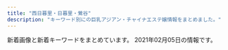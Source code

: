 ```yaml
---
title: "西日暮里・日暮里・鶯谷"
description: "キーワード別にの巨乳アジアン・チャイナエステ嬢情報をまとめました。"
---
```


新着画像と新着キーワードをまとめています。
2021年02月05日の情報です。

<DmmAffiliateIns />
<KeywordTable
  shops={
    [
    {
        "img_links": [
            "https://www.sofia-est.com/img/girl/main/s89_1.jpg",
            "https://www.sofia-est.com/img/material/gm1_rollout.png",
            "https://www.sofia-est.com/img/material/top_pickup.png",
            "https://www.sofia-est.com/img/girl/list/s92_list.jpg",
            "https://www.sofia-est.com/img/material/courseoption_rev1.png",
            "https://www.sofia-est.com/img/material/page5_subt2.png",
            "https://www.sofia-est.com/img/material/mob_youtube.png",
            "https://www.sofia-est.com/img/girl/thumb/s81_5.jpg",
            "https://www.sofia-est.com/img/material/mob_t2.jpg",
            "https://www.sofia-est.com/img/material/course_tanta1.png",
            "https://www.sofia-est.com/img/material/gm4_rollout.png",
            "https://www.sofia-est.com/img/material/photo3.jpg",
            "https://www.sofia-est.com/img/material/top_news.png",
            "https://www.sofia-est.com/img/material/page2_subt1.png",
            "https://www.sofia-est.com/img/material/page5_subt1.png",
            "https://www.sofia-est.com/img/material/top_camp.png",
            "https://www.sofia-est.com/img/material/page6_subt1.png",
            "https://www.sofia-est.com/img/girl/main/s81_1.jpg",
            "https://www.sofia-est.com/img/girl/pickup/pickup20180411052859.jpg",
            "https://www.sofia-est.com/img/girl/main/s99_1.jpg",
            "https://www.sofia-est.com/img/material/photo2.jpg",
            "https://www.sofia-est.com/img/girl/thumb/s56_2.jpg",
            "https://www.sofia-est.com/img/girl/pickup/pickup20191220093623.jpg",
            "https://www.sofia-est.com/img/material/photo1.jpg",
            "https://www.sofia-est.com/img/material/movieicon.png",
            "https://www.sofia-est.com/img/material/page6_subt3.png",
            "https://www.sofia-est.com/img/girl/list/s94_list.jpg",
            "https://www.sofia-est.com/img/material/photo8.jpg",
            "https://www.sofia-est.com/img/girl/thumb/s85_2.jpg",
            "https://www.sofia-est.com/img/material/movie_right_yaji.png",
            "https://www.sofia-est.com/img/material/page4_subt2.png",
            "https://www.sofia-est.com/img/girl/thumb/s97_2.jpg",
            "https://www.sofia-est.com/img/girl/thumb/s94_2.jpg",
            "https://www.sofia-est.com/img/material/gm2_rollout.png",
            "https://www.sofia-est.com/img/material/page6_subt2.png",
            "https://www.sofia-est.com/img/girl/thumb/s99_2.jpg",
            "https://www.sofia-est.com/img/material/movie20141210.jpg",
            "https://www.sofia-est.com/img/material/top_infomation.png",
            "https://www.sofia-est.com/img/material/phototxt.jpg",
            "https://www.sofia-est.com/img/girl/mobilepickup/mobilepickup20200302124127.jpg",
            "https://www.sofia-est.com/img/girl/thumb/s84_2.jpg",
            "https://www.sofia-est.com/img/material/mob_t4.jpg",
            "https://www.sofia-est.com/img/material/photo5.jpg",
            "https://www.sofia-est.com/img/girl/pickup/pickup20200111122329.jpg",
            "https://www.sofia-est.com/img/girl/thumb/s99_1.jpg",
            "https://www.sofia-est.com/img/material/sd_rt_btn.png",
            "https://www.sofia-est.com/img/material/noimg_thumb.jpg",
            "https://www.sofia-est.com/img/material/iph.png",
            "https://www.sofia-est.com/img/material/yakusoku.png",
            "https://www.sofia-est.com/img/girl/thumb/s84_1.jpg",
            "https://www.sofia-est.com/img/material/page3_subt1.png",
            "https://www.sofia-est.com/img/material/pagetop_rollout.png",
            "https://www.sofia-est.com/img/material/page7_subt1.png",
            "https://www.sofia-est.com/img/material/noimg_b.jpg",
            "https://www.sofia-est.com/img/girl/main/s92_1.jpg",
            "https://www.sofia-est.com/img/girl/thumb/s57_3.jpg",
            "https://www.sofia-est.com/img/girl/thumb/s81_4.jpg",
            "https://www.sofia-est.com/img/banner/koko_120x60.png",
            "https://www.sofia-est.com/img/material/mob_m3_rev1.jpg",
            "https://www.sofia-est.com/img/material/gm3_rollout.png",
            "https://www.sofia-est.com/img/girl/thumb/s57_1.jpg",
            "https://www.sofia-est.com/img/girl/list/s99_list.jpg",
            "https://www.sofia-est.com/img/material/noimg_m.jpg",
            "https://www.sofia-est.com/img/material/page3_1_subt2.png",
            "https://www.sofia-est.com/img/material/mob_m2_rev1.jpg",
            "https://www.sofia-est.com/img/material/top_twitter.png",
            "https://www.sofia-est.com/img/girl/thumb/s81_1.jpg",
            "https://www.sofia-est.com/img/girl/pickup/pickup20190509222453.jpg",
            "https://www.sofia-est.com/img/girl/list/s81_list.jpg",
            "https://www.sofia-est.com/img/girl/thumb/s56_1.jpg",
            "https://www.sofia-est.com/img/girl/list/s85_list.jpg",
            "https://www.sofia-est.com/img/girl/thumb/s85_3.jpg",
            "https://www.sofia-est.com/img/material/gm6_rollout.png",
            "https://www.sofia-est.com/img/material/page8_subt2.png",
            "https://www.sofia-est.com/img/material/page3_1_subt1.png",
            "https://www.sofia-est.com/img/material/top_newface.png",
            "https://www.sofia-est.com/img/material/photo7.jpg",
            "https://www.sofia-est.com/img/material/gm5_rollout.png",
            "https://www.sofia-est.com/img/girl/list/s56_list.jpg",
            "https://www.sofia-est.com/img/material/mob_t1.jpg",
            "https://www.sofia-est.com/img/girl/thumb/s57_4.jpg",
            "https://www.sofia-est.com/img/material/top_about.png",
            "https://www.sofia-est.com/img/material/doublecourse_rev1.png",
            "https://www.sofia-est.com/img/top/topslide20150918.jpg",
            "https://www.sofia-est.com/img/material/top_kodawari.png",
            "https://www.sofia-est.com/img/girl/list/s89_list.jpg",
            "https://www.sofia-est.com/img/girl/thumb/s89_2.jpg",
            "https://www.sofia-est.com/img/girl/list/s84_list.jpg",
            "https://www.sofia-est.com/img/material/hosi5.png",
            "https://www.sofia-est.com/img/girl/thumb/s55_1.jpg",
            "https://www.sofia-est.com/img/girl/thumb/s92_2.jpg",
            "https://www.sofia-est.com/img/material/page4_subt1.png",
            "https://www.sofia-est.com/img/material/mob_m5.jpg",
            "https://www.sofia-est.com/img/girl/thumb/s85_1.jpg",
            "https://www.sofia-est.com/img/material/course_tanta2.png",
            "https://www.sofia-est.com/img/girl/main/s111_1.jpg",
            "https://www.sofia-est.com/img/top/topslide20141211.jpg",
            "https://www.sofia-est.com/img/girl/main/s97_1.jpg",
            "https://www.sofia-est.com/img/material/mob_m4.jpg",
            "https://www.sofia-est.com/img/material/mobileqr.png",
            "https://www.sofia-est.com/img/girl/thumb/s111_1.jpg",
            "https://www.sofia-est.com/img/material/coursepoint_rev2.png",
            "https://www.sofia-est.com/img/girl/thumb/s81_2.jpg",
            "https://www.sofia-est.com/img/girl/main/s57_1.jpg",
            "https://www.sofia-est.com/img/girl/list/s55_list.jpg",
            "https://www.sofia-est.com/img/material/mob_t3.jpg",
            "https://www.sofia-est.com/img/material/top_movie.png",
            "https://www.sofia-est.com/img/girl/thumb/s57_2.jpg",
            "https://www.sofia-est.com/img/what/coupon202009.png",
            "https://www.sofia-est.com/img/material/top_kodawariimg1.jpg",
            "https://www.sofia-est.com/img/material/mob_m1_rev1.jpg",
            "https://www.sofia-est.com/img/girl/main/s56_1.jpg",
            "https://www.sofia-est.com/img/girl/list/s111_list.jpg",
            "https://www.sofia-est.com/img/girl/thumb/s94_1.jpg",
            "https://www.sofia-est.com/img/material/photobig.jpg",
            "https://www.sofia-est.com/img/top/topslide20141210.jpg",
            "https://www.sofia-est.com/img/girl/thumb/s89_1.jpg",
            "https://www.sofia-est.com/img/girl/thumb/s97_1.jpg",
            "https://www.sofia-est.com/img/girl/thumb/s92_1.jpg",
            "https://www.sofia-est.com/img/girl/thumb/s100_1.jpg",
            "https://www.sofia-est.com/img/material/movie_left_yaji.png",
            "https://www.sofia-est.com/img/material/mob_t5.jpg",
            "https://www.sofia-est.com/img/girl/list/s57_list.jpg",
            "https://www.sofia-est.com/img/girl/thumb/s81_3.jpg",
            "https://www.sofia-est.com/img/girl/main/s84_1.jpg",
            "https://www.sofia-est.com/img/material/photo4.jpg",
            "https://www.sofia-est.com/img/girl/list/s97_list.jpg",
            "https://www.sofia-est.com/img/material/page8_subt1.png",
            "https://www.sofia-est.com/img/material/photo6.jpg",
            "https://www.sofia-est.com/img/girl/pickup/pickup20191220093702.jpg",
            "https://www.sofia-est.com/img/girl/main/s85_1.jpg",
            "https://www.sofia-est.com/img/girl/thumb/s111_2.jpg",
            "https://www.sofia-est.com/img/girl/main/s94_1.jpg",
            "https://www.sofia-est.com/img/girl/list/s100_list.jpg"
        ],
        "station": "JR\u65e5\u66ae\u91cc\u99c5\u5357\u53e3",
        "url": "https://www.sofia-est.com/",
        "keywords": {
            "\u30bb\u30af\u30b7\u30fc": 28,
            "G": 2,
            "E": 1
        },
        "name": "\u30bd\u30d5\u30a3\u30a2"
    },
    {
        "img_links": [
            "http://onkyoukou.tyo.cm/images/mobile.jpg",
            "http://onkyoukou.tyo.cm/images/top.png",
            "http://onkyoukou.tyo.cm/images/s_news.jpg",
            "http://onkyoukou.tyo.cm/images/n3.jpg",
            "http://onkyoukou.tyo.cm/images/s_staff1.jpg",
            "http://onkyoukou.tyo.cm/images/nbj3.jpg",
            "http://onkyoukou.tyo.cm/images/acc1.jpg",
            "http://onkyoukou.tyo.cm/images/s_link.jpg",
            "http://onkyoukou.tyo.cm/photos/sites/88/2017/03/staff1.jpg",
            "http://onkyoukou.tyo.cm/images/n1.jpg",
            "http://onkyoukou.tyo.cm/images/line.jpg",
            "http://onkyoukou.tyo.cm/images/s_mobile.jpg",
            "http://onkyoukou.tyo.cm/images/acc2.jpg",
            "http://onkyoukou.tyo.cm/images/s_face.jpg",
            "http://onkyoukou.tyo.cm/images/face_bj.jpg",
            "http://onkyoukou.tyo.cm/photos/sites/88/2017/03/staff4.jpg",
            "http://onkyoukou.tyo.cm/images/face_bj3.jpg",
            "http://onkyoukou.tyo.cm/photos/sites/88/2017/03/staff2.jpg",
            "http://onkyoukou.tyo.cm/images/nbj1.jpg",
            "http://onkyoukou.tyo.cm/images/s_staff.jpg",
            "http://onkyoukou.tyo.cm/images/acc3.jpg",
            "http://onkyoukou.tyo.cm/photos/sites/88/2020/03/2020030111163079.jpg",
            "http://onkyoukou.tyo.cm/images/s_pick.jpg"
        ],
        "station": "JR\u897f\u65e5\u66ae\u91cc\u99c5",
        "name": "\u6e29\u99a8\u6e2f-\u304a\u3093\u304d\u3087\u3046\u3053\u3046-",
        "url": "http://onkyoukou.tyo.cm/",
        "keywords": {
            "88": 6,
            "86": 3,
            "C": 13,
            "87": 3
        }
    },
    {
        "name": "\u3075\u308f\u3075\u308f",
        "keywords": {
            "E": 12,
            "86": 12,
            "D": 12,
            "83": 36,
            "87": 12,
            "C": 36
        },
        "img_links": [
            "http://flowerscent.este.work/2/uploadimg/1600260826.jpg",
            "http://flowerscent.este.work/head_1_4691_1553674270167089.png",
            "http://flowerscent.este.work/head_2_4691_1553674270815382.png",
            "http://flowerscent.este.work/head_3_4691_1556258938113847.png",
            "http://flowerscent.este.work/2/uploadimg/1599833697.jpg"
        ],
        "url": "http://flowerscent.este.work/",
        "station": "JR\u897f\u65e5\u66ae\u91cc\u99c5"
    },
    {
        "keywords": {},
        "img_links": [
            "http://yonze.m-relax.net/pic/pic3.jpg",
            "http://yonze.m-relax.net/pic/pic2.jpg",
            "http://yonze.m-relax.net/images/cam.png",
            "http://yonze.m-relax.net/pic/pic1.jpg",
            "http://yonze.m-relax.net/images/bar-photo.png",
            "http://yonze.m-relax.net/images/bar-midasi1.png",
            "http://yonze.m-relax.net/images/b-tel3.png",
            "http://yonze.m-relax.net/images/pic-imihi2.jpg",
            "http://yonze.m-relax.net/images/bar-cam.png",
            "http://yonze.m-relax.net/images/bar-greeting.png",
            "http://yonze.m-relax.net/images/cam20201201.png"
        ],
        "name": "\u30e8\u30f3\u30bc",
        "url": "http://yonze.m-relax.net/",
        "station": "JR\u65e5\u66ae\u91cc\u99c5\u6771\u53e3"
    },
    {
        "keywords": {},
        "name": "\u5fc3\u7f8e",
        "url": "http://www.ai-lian.work/",
        "img_links": [
            "http://www.ai-lian.work/images/mobile.jpg",
            "http://www.ai-lian.work/images/interior_t.jpg",
            "http://www.ai-lian.work/img/yui1.jpg",
            "http://www.ai-lian.work/images/staff_t.jpg",
            "http://www.ai-lian.work/images/sys1.jpg",
            "http://www.ai-lian.work/images/3.jpg",
            "http://www.ai-lian.work/images/tel.jpg",
            "http://www.ai-lian.work/images/1.jpg",
            "http://www.ai-lian.work/images/ta.jpg",
            "http://www.ai-lian.work/images/news.jpg",
            "http://www.ai-lian.work/images/int1.jpg",
            "http://www.ai-lian.work/images/int2.jpg",
            "http://www.ai-lian.work/img/saya1.jpg",
            "http://www.ai-lian.work/images/head.jpg",
            "http://www.ai-lian.work/images/2.jpg",
            "http://www.ai-lian.work/img/aya1.jpg",
            "http://www.ai-lian.work/images/rec1.jpg",
            "http://www.ai-lian.work/images/line.png"
        ],
        "station": "JR\u9daf\u8c37\u99c5\u5317\u53e3"
    },
    {
        "url": "http://www.en-nippori.net/",
        "keywords": {
            "C": 6
        },
        "station": "JR\u65e5\u66ae\u91cc\u99c5\u6771\u53e3",
        "img_links": [
            "http://www.en-nippori.net/image/mainparts/images/navi01_03.jpg",
            "http://www.en-nippori.net/image/index/top.jpg",
            "http://www.en-nippori.net/image/therapist/01.jpg",
            "http://www.en-nippori.net/image/mainparts/main.jpg",
            "http://www.en-nippori.net/image/mainparts/images/navi01_06.jpg",
            "http://www.en-nippori.net/image/therapist/06.jpg",
            "http://www.en-nippori.net/image/mainparts/images/navi01_07.jpg",
            "http://www.en-nippori.net/image/therapist/02.jpg",
            "http://www.en-nippori.net/image/therapist/03.jpg",
            "http://www.en-nippori.net/image/mainparts/images/navi01_05.jpg",
            "http://www.en-nippori.net/image/therapist/04.jpg",
            "http://www.en-nippori.net/image/mainparts/images/navi01_04.jpg",
            "http://www.en-nippori.net/image/mainparts/images/navi01_02.jpg"
        ],
        "name": "\u7e01"
    },
    {
        "url": "http://www.es-ms.work/",
        "keywords": {},
        "station": "JR\u9daf\u8c37\u99c5\u5317\u53e3",
        "img_links": [
            "http://www.es-ms.work/staff/rina.jpg",
            "http://www.es-ms.work/images/interior_t.jpg",
            "http://www.es-ms.work/img/kaya1.jpg",
            "http://www.es-ms.work/images/3.jpg",
            "http://www.es-ms.work/images/tg.jpg",
            "http://www.es-ms.work/img/sayuri1.jpg",
            "http://www.es-ms.work/images/rec2.jpg",
            "http://www.es-ms.work/images/s1.png",
            "http://www.es-ms.work/img/rina1.jpg",
            "http://www.es-ms.work/images/rec1.jpg",
            "http://www.es-ms.work/images/int2.jpg",
            "http://www.es-ms.work/images/staff_t.jpg",
            "http://www.es-ms.work/staff/kaya.jpg",
            "http://www.es-ms.work/images/ac1.jpg",
            "http://www.es-ms.work/images/sys.jpg",
            "http://www.es-ms.work/images/int1.jpg",
            "http://www.es-ms.work/images/2.jpg",
            "http://www.es-ms.work/staff/sayuri.jpg",
            "http://www.es-ms.work/images/news.jpg",
            "http://www.es-ms.work/images/1.jpg",
            "http://www.es-ms.work/images/head.jpg"
        ],
        "name": "\u685c\u306e\u5bb6"
    },
    {
        "station": "\u65e5\u66ae\u91cc\u99c5\u6771\u53e3",
        "keywords": {},
        "img_links": [
            "http://www.relax-mirai.info/images/momo1.jpg",
            "http://www.relax-mirai.info/images/info02.jpg",
            "http://www.relax-mirai.info/i/120/sayuri1.jpg",
            "http://www.relax-mirai.info/i/images/momo1.jpg",
            "http://www.relax-mirai.info/gals/emi1.jpg",
            "http://www.relax-mirai.info/gals/risa1.jpg",
            "http://www.relax-mirai.info/gals/kaka1.jpg",
            "http://www.relax-mirai.info/i/images/sayuri1.jpg",
            "http://www.relax-mirai.info/images/info01.jpg",
            "http://www.relax-mirai.info/images/m02.jpg",
            "http://www.relax-mirai.info/images/m03.jpg",
            "http://www.relax-mirai.info/images/sayuri1.jpg",
            "http://www.relax-mirai.info/images/qr.jpg",
            "http://www.relax-mirai.info/images/m04.jpg",
            "http://www.relax-mirai.info/images/risa1.jpg",
            "http://www.relax-mirai.info/gals/aki1.jpg"
        ],
        "name": "\u672a\u6765",
        "url": "http://www.relax-mirai.info/"
    },
    {
        "keywords": {
            "C": 14,
            "D": 20,
            "86": 4,
            "E": 4,
            "85": 12,
            "87": 8
        },
        "station": "\u753a\u5c4b\u99c51\u756a\u51fa\u53e3",
        "name": "\u3082\u307f\u306e\u6728",
        "url": "https://mominoki.tyo.ac/",
        "img_links": [
            "https://mominoki.tyo.ac/images/themes/pink/s_staff.png",
            "https://mominoki.tyo.ac/images/themes/pink/no1.png",
            "https://mominoki.tyo.ac/images/themes/pink/mobile.jpg",
            "https://mominoki.tyo.ac/photos/sites/41/2020/09/2020092804344656.jpg",
            "https://mominoki.tyo.ac/images/themes/pink/r3.jpg",
            "https://mominoki.tyo.ac/images/themes/pink/no2.png",
            "https://mominoki.tyo.ac/images/themes/pink/s_ranking.png",
            "https://mominoki.tyo.ac/images/themes/pink/s_link.png",
            "https://mominoki.tyo.ac/photos/sites/41/2020/09/2020092804344750.jpg",
            "https://mominoki.tyo.ac/photos/sites/41/2020/09/2020092810535583.jpg",
            "https://mominoki.tyo.ac/images/themes/pink/s_news.png",
            "https://mominoki.tyo.ac/images/themes/pink/s_pickup.png",
            "https://mominoki.tyo.ac/images/room4.jpg",
            "https://mominoki.tyo.ac/images/room3.jpg",
            "https://mominoki.tyo.ac/photos/sites/41/2020/09/2020092804344859.jpg",
            "https://mominoki.tyo.ac/images/themes/pink/s_newface.png",
            "https://mominoki.tyo.ac/images/room1.jpg",
            "https://mominoki.tyo.ac/images/themes/pink/line.png",
            "https://mominoki.tyo.ac/photos/sites/41/2020/11/2020111401222038.jpg",
            "https://mominoki.tyo.ac/images/room2.jpg",
            "https://mominoki.tyo.ac/photos/sites/41/2020/09/2020092801595154.jpg"
        ]
    },
    {
        "name": "\u6843",
        "url": "http://momo.tyo.cm/",
        "keywords": {
            "D": 20,
            "85": 5,
            "86": 15
        },
        "station": "JR\u65e5\u66ae\u91cc\u99c5\u5357\u53e3",
        "img_links": [
            "http://momo.tyo.cm/images/bg_pick.png",
            "http://momo.tyo.cm/images/tit_com03.png",
            "http://momo.tyo.cm/images/tit_com01.png",
            "http://momo.tyo.cm/images/tit_com.png",
            "http://momo.tyo.cm/photos/sites/53/2020/12/2020120110412383.jpg",
            "http://momo.tyo.cm/images/border01.png",
            "http://momo.tyo.cm/images/pagetop.png",
            "http://momo.tyo.cm/images/news.png",
            "http://momo.tyo.cm/images/tit01.png",
            "http://momo.tyo.cm/images/nav_link04.png",
            "http://momo.tyo.cm/images/nav_link02.png",
            "http://momo.tyo.cm/images/tit03.png",
            "http://momo.tyo.cm/images/tit_staff.png",
            "http://momo.tyo.cm/images/nav_link03.png",
            "http://momo.tyo.cm/images/border02.png",
            "http://momo.tyo.cm/images/top_slider01.jpg",
            "http://momo.tyo.cm/photos/sites/53/2020/12/202012011041246.jpg",
            "http://momo.tyo.cm/images/tit04.png",
            "http://momo.tyo.cm/images/tit05.png",
            "http://momo.tyo.cm/images/nav_link05.png",
            "http://momo.tyo.cm/photos/sites/53/2020/08/2020083106342133.jpg",
            "http://momo.tyo.cm/images/tit_link01.png",
            "http://momo.tyo.cm/photos/sites/53/2020/08/2020083106342164.jpg",
            "http://momo.tyo.cm/images/nav_link06.png",
            "http://momo.tyo.cm/images/nav_link01.png",
            "http://momo.tyo.cm/images/tit02.png",
            "http://momo.tyo.cm/images/tit_com05.png",
            "http://momo.tyo.cm/images/top_slider02.jpg",
            "http://momo.tyo.cm/images/tit_com02.png",
            "http://momo.tyo.cm/images/tit_com04.png"
        ]
    },
    {
        "img_links": [
            "http://chou.ies.bz/photos/sites/85/2020/12/2020121802483415.jpg",
            "http://chou.ies.bz/images/top.png",
            "http://chou.ies.bz/images/n1.jpg",
            "http://chou.ies.bz/photos/sites/85/2019/07/2019070509385227.jpg",
            "http://chou.ies.bz/images/s_news.png",
            "http://chou.ies.bz/images/s_link.png",
            "http://chou.ies.bz/photos/sites/85/2019/06/2019062803491517.jpg",
            "http://chou.ies.bz/images/mobile.png",
            "http://chou.ies.bz/photos/sites/85/2019/12/2019120602315853.jpg",
            "http://chou.ies.bz/photos/sites/85/2019/07/2019070106330942.jpg",
            "http://chou.ies.bz/photos/sites/85/2020/12/2020120204265615.jpg",
            "http://chou.ies.bz/images/s3.png",
            "http://chou.ies.bz/photos/sites/85/2019/07/2019070106340260.jpg",
            "http://chou.ies.bz/images/s1.png",
            "http://chou.ies.bz/photos/sites/85/2020/10/2020100610383828.jpg",
            "http://chou.ies.bz/images/s_pick.png",
            "http://chou.ies.bz/photos/sites/85/2020/12/2020120204150858.jpg",
            "http://chou.ies.bz/photos/sites/85/2020/10/2020100610370157.jpg",
            "http://chou.ies.bz/images/s_staff.jpg",
            "http://chou.ies.bz/photos/sites/85/2019/07/2019070106333414.jpg",
            "http://chou.ies.bz/photos/sites/85/2019/07/2019070106320474.jpg",
            "http://chou.ies.bz/images/n3.png"
        ],
        "name": "\u706f\u308a\u5c4b",
        "station": "JR\u897f\u65e5\u66ae\u91cc\u99c5",
        "url": "http://chou.ies.bz/",
        "keywords": {
            "86": 7,
            "D": 9,
            "E": 1,
            "84": 2,
            "85": 1,
            "C": 1,
            "87": 1
        }
    },
    {
        "station": "JR\u65e5\u66ae\u91cc\u99c5\u5357\u53e3",
        "url": "http://www.mac-riraku106.xyz/",
        "img_links": [
            "http://www.mac-riraku106.xyz/uploads/190723/30-1.jpg",
            "http://www.mac-riraku106.xyz/uploads/200325/1-2003251H340B9.jpg",
            "http://www.mac-riraku106.xyz/uploads/200317/1-20031G44235R7.jpg",
            "http://www.mac-riraku106.xyz/static/picture/1.jpg",
            "http://www.mac-riraku106.xyz/uploads/190723/1-1.jpg",
            "http://www.mac-riraku106.xyz/uploads/190723/23-1.jpg",
            "http://www.mac-riraku106.xyz/uploads/200801/1-200P1110631926.jpg",
            "http://www.mac-riraku106.xyz/uploads/200501/1-200501125251121.jpg",
            "http://www.mac-riraku106.xyz/uploads/200818/1-200QQ554231G.jpg",
            "http://www.mac-riraku106.xyz/uploads/190723/1-2.jpg",
            "http://www.mac-riraku106.xyz/uploads/200608/1-20060Q02506204.jpg",
            "http://www.mac-riraku106.xyz/uploads/191209/1-191209122ZY50.jpg",
            "http://www.mac-riraku106.xyz/uploads/190926/1-1Z926131T2408.jpg",
            "http://www.mac-riraku106.xyz/uploads/191209/1-191209123459153.jpg",
            "http://www.mac-riraku106.xyz/static/picture/michi01.png",
            "http://www.mac-riraku106.xyz/uploads/200608/1-20060Q0251EY.jpg",
            "http://www.mac-riraku106.xyz/uploads/191106/1-191106092S0357.jpg",
            "http://www.mac-riraku106.xyz/uploads/200310/1-20031013091I08.jpg",
            "http://www.mac-riraku106.xyz/uploads/191219/1-19121912423J29.jpg",
            "http://www.mac-riraku106.xyz/uploads/200501/1-200501145002a7.jpg",
            "http://www.mac-riraku106.xyz/uploads/190723/25-1.jpg",
            "http://www.mac-riraku106.xyz/uploads/190723/10-2.jpg",
            "http://www.mac-riraku106.xyz/uploads/190906/1-1ZZ612503C39.jpg",
            "http://www.mac-riraku106.xyz/uploads/191008/1-19100Q5453V63.jpg",
            "http://www.mac-riraku106.xyz/uploads/191128/1-19112Q31009521.jpg",
            "http://www.mac-riraku106.xyz/static/picture/tel.png",
            "http://www.mac-riraku106.xyz/uploads/200501/1-200501125150516.jpg",
            "http://www.mac-riraku106.xyz/uploads/190906/1-1ZZ6125225A4.jpg",
            "http://www.mac-riraku106.xyz/uploads/200501/1-200501144951148.jpg",
            "http://www.mac-riraku106.xyz/uploads/200310/1-200310130Z0421.jpg",
            "http://www.mac-riraku106.xyz/uploads/191008/1-19100Q5451M20.jpg",
            "http://www.mac-riraku106.xyz/uploads/200501/1-200501125300127.jpg",
            "http://www.mac-riraku106.xyz/uploads/191128/1-19112Q3111UF.jpg",
            "http://www.mac-riraku106.xyz/uploads/191209/1-1912091229204E.jpg",
            "http://www.mac-riraku106.xyz/uploads/190826/1-1ZR614462Qa.jpg",
            "http://www.mac-riraku106.xyz/uploads/200310/1-200310130925920.jpg",
            "http://www.mac-riraku106.xyz/uploads/200501/1-200501145011C2.jpg",
            "http://www.mac-riraku106.xyz/uploads/190926/1-1Z926131R6102.jpg",
            "http://www.mac-riraku106.xyz/static/picture/2.jpg",
            "http://www.mac-riraku106.xyz/uploads/190723/34-1.jpg",
            "http://www.mac-riraku106.xyz/uploads/191128/1-19112Q3102OP.jpg",
            "http://www.mac-riraku106.xyz/static/picture/top-img03.png",
            "http://www.mac-riraku106.xyz/uploads/200801/1-200P1110A4M2.jpg",
            "http://www.mac-riraku106.xyz/uploads/191106/1-191106092J62Y.jpg",
            "http://www.mac-riraku106.xyz/uploads/200801/1-200P1110412514.jpg",
            "http://www.mac-riraku106.xyz/uploads/200818/1-200QQ55415J4.jpg",
            "http://www.mac-riraku106.xyz/uploads/200317/1-20031G44220J0.jpg",
            "http://www.mac-riraku106.xyz/uploads/191219/1-191219124141563.jpg",
            "http://www.mac-riraku106.xyz/static/picture/top-img01.png",
            "http://www.mac-riraku106.xyz/uploads/191106/1-191106092T0531.jpg",
            "http://www.mac-riraku106.xyz/uploads/190723/23-2.jpg",
            "http://www.mac-riraku106.xyz/static/picture/top-img09.png",
            "http://www.mac-riraku106.xyz/uploads/200317/1-20031G4420c38.jpg",
            "http://www.mac-riraku106.xyz/uploads/190723/33-1.jpg",
            "http://www.mac-riraku106.xyz/uploads/200818/1-200QQ5535E92.jpg",
            "http://www.mac-riraku106.xyz/uploads/190723/23-3.jpg",
            "http://www.mac-riraku106.xyz/uploads/190723/10-1.jpg",
            "http://www.mac-riraku106.xyz/uploads/190826/1-1ZR6144611E0.jpg",
            "http://www.mac-riraku106.xyz/uploads/200325/1-2003251H312V4.jpg",
            "http://www.mac-riraku106.xyz/static/picture/michi02.png",
            "http://www.mac-riraku106.xyz/static/picture/top-img02.png",
            "http://www.mac-riraku106.xyz/static/picture/call.png",
            "http://www.mac-riraku106.xyz/uploads/200501/1-200501125159161.jpg",
            "http://www.mac-riraku106.xyz/uploads/190723/21-1.jpg"
        ],
        "keywords": {
            "E": 7,
            "86": 18,
            "85": 15,
            "F": 3,
            "D": 46,
            "94": 3,
            "C": 20
        },
        "name": "\u306f\u305f\u3061"
    },
    {
        "img_links": [
            "http://www.hohoemi.es-relax.info/gals/egao1.jpg",
            "http://www.hohoemi.es-relax.info/i/room/r01.jpg",
            "http://www.hohoemi.es-relax.info/images/nanami1.jpg",
            "http://www.hohoemi.es-relax.info/gals/yuri1.jpg",
            "http://www.hohoemi.es-relax.info/images/img04.jpg",
            "http://www.hohoemi.es-relax.info/gals/mirai1.jpg",
            "http://www.hohoemi.es-relax.info/gals/rika1.jpg",
            "http://www.hohoemi.es-relax.info/gals/nanami1.jpg",
            "http://www.hohoemi.es-relax.info/images/r04.jpg",
            "http://www.hohoemi.es-relax.info/images/newsbar.jpg",
            "http://www.hohoemi.es-relax.info/images/r01.jpg",
            "http://www.hohoemi.es-relax.info/images/r05.jpg",
            "http://www.hohoemi.es-relax.info/gals/nana1.jpg",
            "http://www.hohoemi.es-relax.info/images/img03.jpg",
            "http://www.hohoemi.es-relax.info/gals/yuyu1.jpg",
            "http://www.hohoemi.es-relax.info/gals/karin1.jpg",
            "http://www.hohoemi.es-relax.info/i/room/r03.jpg",
            "http://www.hohoemi.es-relax.info/images/162-1.jpg",
            "http://www.hohoemi.es-relax.info/gals/monika1.jpg",
            "http://www.hohoemi.es-relax.info/images/img02.jpg",
            "http://www.hohoemi.es-relax.info/i/room/r02.jpg",
            "http://www.hohoemi.es-relax.info/gals/mimi1.jpg",
            "http://www.hohoemi.es-relax.info/images/r03.jpg",
            "http://www.hohoemi.es-relax.info/i/room/r04.jpg",
            "http://www.hohoemi.es-relax.info/images/r02.jpg"
        ],
        "station": "JR\u897f\u65e5\u66ae\u91cc\u99c5",
        "keywords": {},
        "url": "http://www.hohoemi.es-relax.info/",
        "name": "\u307b\u307b\u3048\u307f"
    },
    {
        "name": "\u307f\u306a\u307f",
        "img_links": [
            "http://es-minami.com/img/nana1.jpg",
            "http://www.es-minami.com/images/sayuri1.jpg",
            "http://www.es-minami.com/images/riri1.jpg",
            "http://es-minami.com/img/sayuri2.jpg",
            "http://www.es-minami.com/img/mika2.jpg",
            "http://es-minami.com/img/yuki1.jpg",
            "http://es-minami.com/images/yuki1.jpg",
            "http://es-minami.com/images/sayuri1.jpg",
            "http://www.es-minami.com/img/sayuri2.jpg",
            "http://es-minami.com/images/riri1.jpg",
            "http://es-minami.com/gals/mika1.jpg",
            "http://es-minami.com/images/sayuri2.jpg",
            "http://www.es-minami.com/images/pick_staff6.jpg",
            "http://es-minami.com/img/mika2.jpg",
            "http://www.es-minami.com/images/nana1.jpg",
            "http://www.es-minami.com/gals/mika2.jpg",
            "http://www.es-minami.com/images/staff-bar.png",
            "http://www.es-minami.com/img/yuki1.jpg",
            "http://es-minami.com/img/sayuri1.jpg",
            "http://es-minami.com/img/riri1.jpg",
            "http://www.es-minami.com/gals/mika1.jpg",
            "http://es-minami.com/img/mika1.jpg",
            "http://www.es-minami.com/images/mika2.jpg",
            "http://www.es-minami.com/images/mika1.jpg",
            "http://www.es-minami.com/gals/sayuri2.jpg",
            "http://www.es-minami.com/images/rika1.jpg",
            "http://www.es-minami.com/images/mobole.png",
            "http://es-minami.com/images/staff-bar.png",
            "http://www.es-minami.com/gals/nana1.jpg",
            "http://www.es-minami.com/gals/rika1.jpg",
            "http://es-minami.com/images/news.png",
            "http://es-minami.com/images/rika1.jpg",
            "http://es-minami.com/gals/sayuri1.jpg",
            "http://es-minami.com/gals/mika2.jpg",
            "http://www.es-minami.com/gals/riri1.jpg",
            "http://www.es-minami.com/images/yuki1.jpg",
            "http://www.es-minami.com/gals/sakura1.jpg",
            "http://www.es-minami.com/images/sayuri2.jpg",
            "http://es-minami.com/gals/nana1.jpg",
            "http://es-minami.com/gals/yuki1.jpg",
            "http://www.es-minami.com/gals/yuki1.jpg",
            "http://www.es-minami.com/images/news.png",
            "http://es-minami.com/gals/rika1.jpg",
            "http://www.es-minami.com/img/mika1.jpg",
            "http://es-minami.com/gals/sayuri2.jpg",
            "http://es-minami.com/gals/sakura1.jpg",
            "http://es-minami.com/gals/riri1.jpg",
            "http://es-minami.com/images/mika1.jpg",
            "http://es-minami.com/images/mika2.jpg",
            "http://www.es-minami.com/img/sayuri1.jpg",
            "http://www.es-minami.com/img/riri1.jpg",
            "http://www.es-minami.com/img/nana1.jpg",
            "http://es-minami.com/images/nana1.jpg",
            "http://es-minami.com/images/pick_staff6.jpg",
            "http://es-minami.com/images/mobole.png",
            "http://www.es-minami.com/gals/sayuri1.jpg"
        ],
        "station": "JR\u65e5\u66ae\u91cc\u99c5\u6771\u53e3",
        "url": "http://es-minami.com/",
        "keywords": {}
    },
    {
        "img_links": [
            "http://lapis.tyo.cm/photos/sites/75/2021/01/2021010407562324.jpg",
            "http://lapis.tyo.cm/images/pick_bj1.jpg",
            "http://lapis.tyo.cm/images/s_face.jpg",
            "http://lapis.tyo.cm/images/top.png",
            "http://lapis.tyo.cm/photos/sites/75/2021/01/2021010407562290.jpg",
            "http://lapis.tyo.cm/images/mobile.jpg",
            "http://lapis.tyo.cm/images/s_pick.jpg",
            "http://lapis.tyo.cm/images/s_link.jpg",
            "http://lapis.tyo.cm/photos/sites/75/2021/01/2021010407562697.jpg",
            "http://lapis.tyo.cm/images/new.jpg",
            "http://lapis.tyo.cm/images/s_staff.jpg",
            "http://lapis.tyo.cm/photos/sites/75/2021/01/2021010407562482.jpg",
            "http://lapis.tyo.cm/images/nbj1.jpg",
            "http://lapis.tyo.cm/images/pick_bj3.jpg",
            "http://lapis.tyo.cm/images/nbj3.jpg",
            "http://lapis.tyo.cm/images/s_blog.jpg"
        ],
        "station": "JR\u9daf\u8c37\u99c5\u5317\u53e3",
        "url": "http://lapis.tyo.cm/",
        "name": "\u30e9\u30d4\u30b9",
        "keywords": {
            "D": 16,
            "83": 4,
            "86": 8,
            "87": 4
        }
    },
    {
        "img_links": [
            "http://es-rlx.com/pic/head.png",
            "http://es-rlx.com/img/access/road01.jpg",
            "http://es-rlx.com/img/ttl_tnew.png",
            "http://es-rlx.com/staff/sakura/01.jpg",
            "http://es-rlx.com/img/ttl_staff.png",
            "http://es-rlx.com/staff/rumi/01mb.jpg",
            "http://es-rlx.com/staff/anna/01mb.jpg",
            "http://es-rlx.com/img/access/road03.jpg",
            "http://es-rlx.com/img/access/roaddm.png",
            "http://es-rlx.com/pic/top3.jpg",
            "http://es-rlx.com/staff/sakura/01mb.jpg",
            "http://es-rlx.com/staff/minami/01.jpg",
            "http://es-rlx.com/staff/anna/01.jpg",
            "http://es-rlx.com/staff/mai/01.jpg",
            "http://es-rlx.com/img/youtube.jpg",
            "http://es-rlx.com/staff/minami/01mb.jpg",
            "http://es-rlx.com/img/access/road04.jpg",
            "http://es-rlx.com/img/ttl_mobile.png",
            "http://es-rlx.com/staff/rumi/01.jpg",
            "http://es-rlx.com/img/access/kanban.png",
            "http://es-rlx.com/i/files/homeimg.jpg",
            "http://es-rlx.com/staff/yuki/01mb.jpg",
            "http://es-rlx.com/pic/top2.jpg",
            "http://es-rlx.com/img/access/road02.jpg",
            "http://es-rlx.com/pic/top1.jpg",
            "http://es-rlx.com/img/ft_tel.png",
            "http://es-rlx.com/staff/mai/01mb.jpg",
            "http://es-rlx.com/staff/yuki/01.jpg",
            "http://es-rlx.com/img/ttl_rec.png"
        ],
        "station": "JR\u9daf\u8c37\u99c5\u5317\u53e3",
        "url": "http://es-rlx.com/",
        "name": "\u5065\u7f8e\u5802",
        "keywords": {
            "C": 21
        }
    }
]
}
/>
<DmmAffiliateScript />
